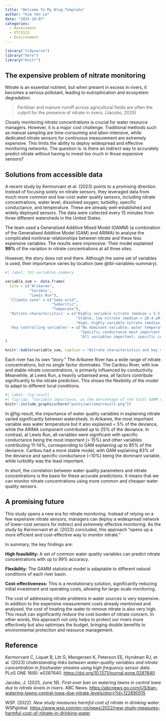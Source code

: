 ```yaml
---
title: "Welcome To My Blog Template"
author: "Kim Yen Le"
date: "2025-10-07"
categories:
  - Assessment
  - ETC5523
  - Environment
---
```


```r
library("tidyverse")
library("here")
library("knitr")
```

## The expensive problem of nitrate monitoring

Nitrate is an essential nutrient, but when present in excess in rivers, it becomes a serious pollutant, leading to eutrophication and ecosystem degradation. 

> Fertiliser and manure runoff across agricultural fields are often the culprit for the presence of nitrate in rivers. (Jacobo, 2025)

Closely monitoring nitrate concentrations is crucial for water resource managers. However, it is a major cost challenge. Traditional methods such as manual sampling are time-consuming and labor-intensive, while dedicated nitrate sensors for continuous measurement are extremely expensive. This limits the ability to deploy widespread and effective monitoring networks. The question is: Is there an indirect way to accurately predict nitrate without having to invest too much in those expensive sensors?

## Solutions from accessible data

A recent study by Kermorvant et al. (2023) points to a promising direction. Instead of focusing solely on nitrate sensors, they leveraged data from much more common and low-cost water quality sensors, including nitrate concentrations, water level, dissolved oxygen, turbidity, specific conductance, and temperature. These are already well-established and widely deployed sensors. The data were collected every 15 minutes from three different watersheds in the United States.

The team used a Generalised Additive Mixed Model (GAMM) (a combination of the Generalised Additive Model (GAM) and ARIMA) to analyse the complicated nonlinear relationships between nitrate and these less expensive variables. The results were impressive: Their model explained **99%** of the variation in nitrate concentrations at all three sites.

However, the story does not end there. Although the same set of variables is used, their importance varies by location (see @tbl-variables-summary).

```r
#| label: tbl-variables-summary

variable_sum <- data.frame(
  Site = c("Arikaree",
           "Caribou", 
           "Lewis Run"),
  "Climate zone" = c("Semi-arid", 
                     "Subarctic",
                     "Temperate"),
  'Nitrate characteristics' = c("Highly variable nitrate (median = 5.5 μM)",
                                "Stable, low nitrate (median = 28.4 μM)",
                                "High, highly variable nitrate (median = 192 μM)"),
  'Key controlling variables' = c("No dominant variable; water temperature most important but <5% deviance; temporal autocorrelation critical (25% deviance)",
                                  "Specific conductance most important (10% deviance); temporal autocorrelation moderate (17% deviance)",
                                  "All variables important; specific conductance highest (>15%), others 11-14% each")
)

knitr::kable(variable_sum, caption = "Nitrate characteristics and key variables at three sites", col.names = c("Site", "Climate zone", "Nitrate characteristics", "Main controlling variables"))
```

Each river has its own “story.” The Arikaree River has a wide range of nitrate concentrations, but no single factor dominates. The Caribou River, with low and stable nitrate concentrations, is primarily influenced by conductivity. Meanwhile, at Lewis Run, a heavily urbanised area, all factors contribute significantly to the nitrate prediction. This shows the flexibility of the model to adapt to different local conditions.

```r
#| label: fig-result
#| fig-cap: "Variable importance, as the percentage of the total GAMM deviance, for statistically significant covariates (p < 0.001), by study site. Total deviance explained by each GAMM was 99% for all three sites."
knitr::include_graphics(here("posts/welcome/result.png"))
```

In @fig-result, the importance of water quality variables in explaining nitrate varied significantly between watersheds. In Arikaree, the most important variable was water temperature but it also explained < 5% of the deviance, while the ARIMA component contributed up to 25% of the deviance. In contrast, at Lewis Run, all variables were significant with specific conductance being the most important (> 15%) and other variables contributing 11–14%, corresponding to GAM explaining up to 85% of the deviance. Caribou had a more stable model, with GAM explaining 83% of the deviance and specific conductance (~10%) being the dominant variable, while turbidity was the least important.

In short, the correlation between water quality parameters and nitrate concentrations is the basis for these accurate predictions. It means that we can monitor nitrate concentrations using more common and cheaper water quality sensors.

## A promising future

This study opens a new era for nitrate monitoring. Instead of relying on a few expensive nitrate sensors, managers can deploy a widespread network of lower-cost sensors for indirect and extremely effective monitoring. As the study by Kermorvant et al. (2023) concluded, this approach “opens up a more efficient and cost-effective way to monitor nitrate.”

In summary, the key findings are:

**High feasibility:** A set of common water quality variables can predict nitrate concentrations with up to 99% accuracy.

**Flexibility:** The GAMM statistical model is adaptable to different natural conditions of each river basin.

**Cost-effectiveness:** This is a revolutionary solution, significantly reducing initial investment and operating costs, allowing for large-scale monitoring.

The cost of addressing nitrate problems in water sources is very expensive. In addition to the  expensive measurement costs already mentioned and analysed, the cost of treating the water to remove nitrate is also very high. This result can significantly reduce the cost burden of nitrate concern. In other words, this approach not only helps to protect our rivers more effectively but also optimises the budget, bringing double benefits to environmental protection and resource management.

## Reference

Kermorvant C, Liquet B, Litt G, Mengersen K, Peterson EE, Hyndman RJ, et al. (2023) *Understanding links between water-quality variables and nitrate concentration in freshwater streams using high frequency sensor data*. PLoS ONE 18(6): e0287640. [https://doi.org/10.1371/journal.pone.0287640](https://doi.org/10.1371/journal.pone.0287640)

Jacobo, J. (2025, June 16). *First-ever ban on watering lawns in central Iowa due to nitrate levels in rivers*. ABC News. [https://abcnews.go.com/US/ban-watering-lawns-central-iowa-due-nitrate-levels/story?id=122890515](https://abcnews.go.com/US/ban-watering-lawns-central-iowa-due-nitrate-levels/story?id=122890515)

WSP. (2022). *New study measures harmful cost of nitrate in drinking water*. WSPglobal. [https://www.wsp.com/en-nz/news/2022/new-study-measures-harmful-cost-of-nitrate-in-drinking-water](https://www.wsp.com/en-nz/news/2022/new-study-measures-harmful-cost-of-nitrate-in-drinking-water)



